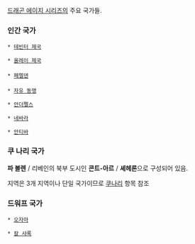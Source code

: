 [[드래곤 에이지 시리즈]]의 주요 국가들.

=== 인간 국가 ===
 * [[테빈터 제국]]

 * [[올레이 제국]]
 
 * [[페렐덴]]
 
 * [[자유 동맹]]

 * [[안더펠스]]

 * [[네바라]]

 * [[안티바]]

=== 쿠 나리 국가 ===

'''파 볼렌''' / 리베인의 북부 도시인 '''콘트-아르''' / '''셰헤론'''으로 구성되어 있음.

지역은 3개 지역이나 단일 국가이므로 [[쿠나리]] 항목 참조

=== 드워프 국가 ===
 * [[오자마]]

 * [[칼 샤록]]
